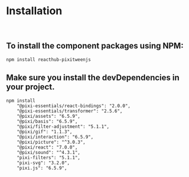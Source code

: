 
<Meta title="GETTING STARTED/Installation" />

# Installation

<br />

## To install the component packages using NPM:

```
npm install reacthub-pixitweenjs
```

## Make sure you install the devDependencies in your project.

```
npm install
    "@pixi-essentials/react-bindings": "2.0.0",
    "@pixi-essentials/transformer": "2.5.6",
    "@pixi/assets": "6.5.9",
    "@pixi/basis": "6.5.9",
    "@pixi/filter-adjustment": "5.1.1",
    "@pixi/gif": "1.1.3",
    "@pixi/interaction": "6.5.9",
    "@pixi/picture": "^3.0.3",
    "@pixi/react": "7.0.0",
    "@pixi/sound": "^4.3.1",
    "pixi-filters": "5.1.1",
    "pixi-svg": "3.2.0",
    "pixi.js": "6.5.9",
```
